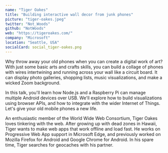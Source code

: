 ```yaml
---
name: "Tiger Oakes"
title: "Building interactive wall decor from junk phones"
picture: "tiger-oakes.jpeg"
twitter: "Not_Woods"
github: "NotWoods"
web: "https://tigeroakes.com/"
company: "Microsoft"
location: "Seattle, USA"
socialCard: social_tiger-oakes.png
---
```



<Flickr
  title="Tiger Oakes at JSConf Budapest 2022"
  href="https://www.flickr.com/photos/jsconfbp/albums/72177720299757987"
  image="https://live.staticflickr.com/65535/52143006741_dbebdc67a0_z.jpg"
/>

<p>
  Why throw away your old phones when you can create a digital work of art? With just some basic arts and crafts skills, you can build a collage of phones with wires intertwining and running across your wall like a circuit board. It can display photo galleries, shopping lists, music visualizations, and make a wicked Zoom background.
</p>

<p>
  In this talk, you'll learn how Node.js and a Raspberry Pi can manage multiple Android devices over USB. We'll explore how to build visualizations using browser APIs, and how to integrate with the wider Internet of Things. Let's give your old mobile phones a new life.
</p>

<p>
  An enthusiastic member of the World Wide Web Consortium, Tiger Oakes loves tinkering with the web. After growing up with dead zones in Hawaii, Tiger wants to make web apps that work offline and load fast. He works on Progressive Web App support in Microsoft Edge, and previously worked on Mozilla Firefox for Android and Google Chrome for Android. In his spare time, Tiger searches for geocaches with his partner.
</p>

